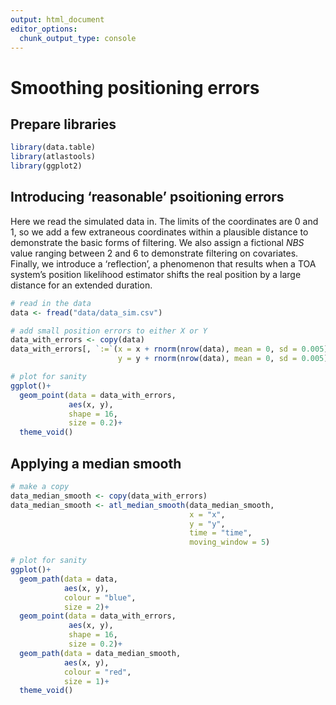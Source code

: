 ```yaml
---
output: html_document
editor_options: 
  chunk_output_type: console
---
```


# Smoothing positioning errors

## Prepare libraries {-}

```r
library(data.table)
library(atlastools)
library(ggplot2)
```


## Introducing 'reasonable' psoitioning errors {-}

Here we read the simulated data in. The limits of the coordinates are 0 and 1, so we add a few extraneous coordinates within a plausible distance to demonstrate the basic forms of filtering. We also assign a fictional _NBS_ value ranging between 2 and 6 to demonstrate filtering on covariates. Finally, we introduce a 'reflection', a phenomenon that results when a TOA system's position likelihood estimator shifts the real position by a large distance for an extended duration.

```r
# read in the data
data <- fread("data/data_sim.csv")

# add small position errors to either X or Y
data_with_errors <- copy(data)
data_with_errors[, `:=`(x = x + rnorm(nrow(data), mean = 0, sd = 0.005),
                        y = y + rnorm(nrow(data), mean = 0, sd = 0.005))]

# plot for sanity
ggplot()+
  geom_point(data = data_with_errors,
             aes(x, y),
             shape = 16,
             size = 0.2)+
  theme_void()
```

## Applying a median smooth

```r
# make a copy
data_median_smooth <- copy(data_with_errors)
data_median_smooth <- atl_median_smooth(data_median_smooth,
                                        x = "x", 
                                        y = "y",
                                        time = "time",
                                        moving_window = 5)

# plot for sanity
ggplot()+
  geom_path(data = data,
            aes(x, y),
            colour = "blue",
            size = 2)+
  geom_point(data = data_with_errors,
             aes(x, y),
             shape = 16,
             size = 0.2)+
  geom_path(data = data_median_smooth,
            aes(x, y),
            colour = "red",
            size = 1)+
  theme_void()
```

